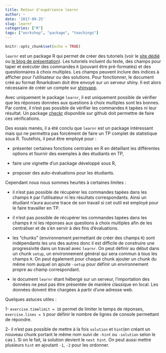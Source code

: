 ```yaml
---
title: Retour d'expérience learnr
author: ~
date: '2017-09-25'
slug: learnr
categories: ["R"]
tags: ["workshop", "package", "teachings"]
---
```


```r
knitr::opts_chunk$set(echo = TRUE)
```

<!-- ## courriel -->

<!-- Pour learnR je dirai que c’est un outil intéressant pour réaliser des TP structurés selon une trame précise et pour lesquels on souhaite modifier les données. -->

<!-- Par contre, il me faudrait plus de temps pour voir comment exporter/sauvegarder les codes et sorties R dans un fichier (.R par exemple). -->

<!-- ### Jessica -->

<!-- avec Marie qui était sansordi, nous avons regardé le tuto de learnR et en particulier les différentes fonctionnalités qui pourraient permettre de récupérer les réponses des étudiants... On a conclu que c'était plus du Shiny que du learnR. -->

<!-- On a vu les options -->

<!-- 3- sur la fonction `quiz( )`, on a cherché à ne pas faire apparaître de réponse et on a été surprises de voir qu'en recompilant on voit encore ce qu'on a répondu avant... -->

<!-- Bref, ça n'a pas été très productif selon moi (même si ma machine a bien voulu faire ce que je demandais !) et ça a donné l'impression qu'on faisait tous un peu la même chose, il faudrait peut être décider en début d'HappyR qui regarde quoi et se mettre en petits groupes pour traiter chacun une question spécifique, disons en 1h et préparer sur place une courte restitution aux autres (ce qui éviterait aussi la compilation de nos différents retours). C'est peut être un peu utopique de se dire que c'est faisable sans que personne n'est déjà regardé plus en détails avant qu'on se retrouve...  -->

<!-- De mon côté, j'avais regardé rapidement quelles étaient les possibilités de générer des sujets différents et j'ai trouvé un exemple de publipostage "Mail merge" qui peut permettre  de faire cela (au moins si 'l'on souhaite juste générer N sujets au format PDF par exemple - ensuite il faut combiner avec du learnR et du Shiny si on veut aller jusqu'à récupérer les réponses pour une notation d'évaluation automatisée), cf pour ceux qui ça intéresse https://www.r-bloggers.com/mail-merge-with-rmarkdown/. -->

<!-- bonne compil' et merci de t'en charger -->

<!-- Jessica TRESSOU -->



<!-- ### Isabelle -->

<!-- Impressions sur learnR : outil sympathique quand on veut poser des questions via une interface WEB à des personnes. Mais se pose crucialement la question comment récupérer les réponses. -->

<!-- Merci pour cette initiative de StateoftheR qui va peut-être me permettre de pas trop perdre la main ou plutôt de raccrocher. Par contre, je ne pourrais pas être là le 20/10. Désolée. Réunion experts Anses oblige. -->



<!-- ### Maud -->

<!-- - le package produit des supports plus adaptés à des interventions de type tutoriel ou des auto-évaluations -->
<!-- - inconvénients liés à l'indépendance des chunks; nécessite d'ajouter des lignes de code dans le setup ou de faire des liens entre chunks (mais comment?) -->

`learnr` est un package R qui permet de créer des tutoriels (voir le [site dédié](https://rstudio.github.io/learnr/) ou [le blog de présentation](https://blog.rstudio.com/2017/07/11/introducing-learnr/)). Les tutoriels incluent du texte, des champs pour taper et exécuter des commandes `R` (pouvant être pré-formatés) et des questionnaires à choix multiples. 
Les champs peuvent inclure des indices à afficher pour l'utilisateur ou des solutions. 
Pour fonctionner, le document créé au format Rmarkdown doit être envoyé sur un serveur shiny. Il est alors
nécessaire de créér un compte sur [shinyapp](https://www.shinyapps.io/).

Avec uniquement le package `learnr`, il est uniquement possible de vérifier que les réponses données aux questions à choix multiples sont les bonnes. Par contre, il n'est pas possible de vérifier les commandes `R` tapées ni leur résultat. 
Un package [checkr](https://github.com/dtkaplan/checkr) disponible sur github doit permettre de faire ces vérifications.



Des essais menés, il a été conclu que `learnr` est un package intéressant mais qui ne permettra pas forcément de faire un TP complet de statistique sous R.
Toutefois, il  peut être employé pour :

- présenter certaines fonctions centrales en R en détaillant les différentes options et fournir des exemples à des étudiants en TP, 

- faire une vignette d'un package développé sous R,

- proposer des auto-évaluations pour les étudiants.


Cependant nous nous sommes heurtés à certaines limites :

- il n'est pas possible de récupérer les commandes tapées dans les champs `R` par l'utilisateur ni les résultats correspondants. Ainsi un étudiant n'aura aucune trace de son travail si cet outil est employé pour le faire travailler en TP.

- il n'est pas possible de récupérer les commandes tapées dans les champs `R` ni les réponses aux questions à choix multiples afin de les centraliser et de s'en servir à des fins d'évaluations.


- les "chunks" (environnement permettant de créer des champs `R`) sont indépendants les uns des autres donc il est difficile de construire une progressivité dans un travail avec `learnr`. On peut définir au début dans un chunk `setup`, 
un environnement général qui sera commun à tous les champs `R`. On peut également pour chaque chunk ajouter un chunk du même nom auquel on ajoute `-setup` pour définir un environnement propre au champ correspondant.


- le document `learnr` étant hébergé sur un serveur, l'importation des données ne peut pas être présentée de manière classique en local. Les données doivent être chargées à partir d'une adresse web.


Quelques astuces utiles :

  1- `exercise.timelimit = 10` permet de limiter le temps de réponses, `exercise.lines = 5` pour définir le nombre de lignes de console permettant de répondre.

  2- il n'est pas possible de mettre à la fois `solution` et `hint`(en créant un nouveau chunk portant le même nom suivi de `-hint` ou `-solution` selon le cas ). Si on le fait, la solution devient le `next hint`. On peut aussi mettre plusieurs `hint` en ajoutant `-1`, `-2` pour les ordonner. 


